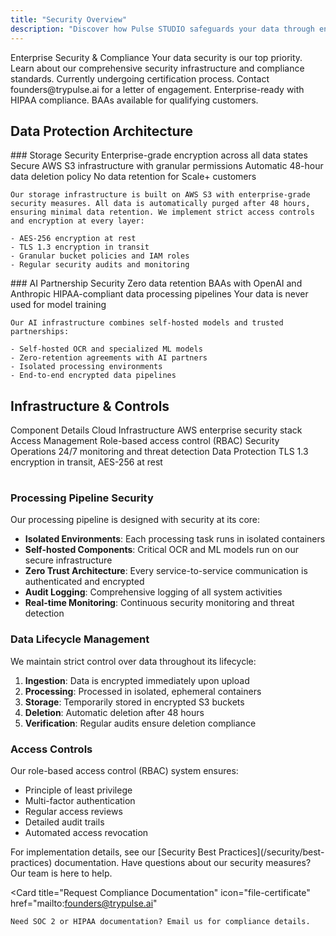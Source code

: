 ```yaml
---
title: "Security Overview"
description: "Discover how Pulse STUDIO safeguards your data through enterprise security and compliance measures"
---
```


<PageHeader>
  <Icon name="shield-lock" className="h-8 w-8 text-primary" />
  <Heading>Enterprise Security & Compliance</Heading>
  <Text>Your data security is our top priority. Learn about our comprehensive security infrastructure and compliance standards.</Text>
</PageHeader>

<CardGroup cols={2}>
  <Card title="SOC 2 Type II" icon="certificate">
    Currently undergoing certification process. Contact founders@trypulse.ai for a letter of engagement.
  </Card>
  <Card title="HIPAA Compliance" icon="hospital">
    Enterprise-ready with HIPAA compliance. BAAs available for qualifying customers.
  </Card>
</CardGroup>

## Data Protection Architecture

<Grid cols={2}>
  <div>
    ### Storage Security
    <List>
      <ListItem icon="lock-closed">
        Enterprise-grade encryption across all data states
      </ListItem>
      <ListItem icon="cloud">
        Secure AWS S3 infrastructure with granular permissions
      </ListItem>
      <ListItem icon="clock">
        Automatic 48-hour data deletion policy
      </ListItem>
      <ListItem icon="shield-check">
        No data retention for Scale+ customers
      </ListItem>
    </List>

    Our storage infrastructure is built on AWS S3 with enterprise-grade security measures. All data is automatically purged after 48 hours, ensuring minimal data retention. We implement strict access controls and encryption at every layer:

    - AES-256 encryption at rest
    - TLS 1.3 encryption in transit
    - Granular bucket policies and IAM roles
    - Regular security audits and monitoring
  </div>
  
  <div>
    ### AI Partnership Security
    <List>
      <ListItem icon="document-check">
        Zero data retention BAAs with OpenAI and Anthropic
      </ListItem>
      <ListItem icon="server-stack">
        HIPAA-compliant data processing pipelines
      </ListItem>
      <ListItem icon="no-symbol">
        Your data is never used for model training
      </ListItem>
    </List>

    Our AI infrastructure combines self-hosted models and trusted partnerships:

    - Self-hosted OCR and specialized ML models
    - Zero-retention agreements with AI partners
    - Isolated processing environments
    - End-to-end encrypted data pipelines
  </div>
</Grid>

## Infrastructure & Controls

<Table>
  <TableHead>
    <TableRow>
      <TableHeader>Component</TableHeader>
      <TableHeader>Details</TableHeader>
    </TableRow>
  </TableHead>
  <TableBody>
    <TableRow>
      <TableCell>Cloud Infrastructure</TableCell>
      <TableCell>AWS enterprise security stack</TableCell>
    </TableRow>
    <TableRow>
      <TableCell>Access Management</TableCell>
      <TableCell>Role-based access control (RBAC)</TableCell>
    </TableRow>
    <TableRow>
      <TableCell>Security Operations</TableCell>
      <TableCell>24/7 monitoring and threat detection</TableCell>
    </TableRow>
    <TableRow>
      <TableCell>Data Protection</TableCell>
      <TableCell>TLS 1.3 encryption in transit, AES-256 at rest</TableCell>
    </TableRow>
  </TableBody>
</Table>

### Processing Pipeline Security

Our processing pipeline is designed with security at its core:

- **Isolated Environments**: Each processing task runs in isolated containers
- **Self-hosted Components**: Critical OCR and ML models run on our secure infrastructure
- **Zero Trust Architecture**: Every service-to-service communication is authenticated and encrypted
- **Audit Logging**: Comprehensive logging of all system activities
- **Real-time Monitoring**: Continuous security monitoring and threat detection

### Data Lifecycle Management

We maintain strict control over data throughout its lifecycle:

1. **Ingestion**: Data is encrypted immediately upon upload
2. **Processing**: Processed in isolated, ephemeral containers
3. **Storage**: Temporarily stored in encrypted S3 buckets
4. **Deletion**: Automatic deletion after 48 hours
5. **Verification**: Regular audits ensure deletion compliance

### Access Controls

Our role-based access control (RBAC) system ensures:

- Principle of least privilege
- Multi-factor authentication
- Regular access reviews
- Detailed audit trails
- Automated access revocation

<Note>
  For implementation details, see our [Security Best Practices](/security/best-practices) documentation.
</Note>

<CardGroup cols={2}>
  <Card 
    title="Contact Security Team" 
    icon="shield-check" 
    href="mailto:security@trypulse.ai"
  >
    Have questions about our security measures? Our team is here to help.
  </Card>
  
  <Card
    title="Request Compliance Documentation" 
    icon="file-certificate"
    href="mailto:founders@trypulse.ai"
  >
    Need SOC 2 or HIPAA documentation? Email us for compliance details.
  </Card>
</CardGroup>
